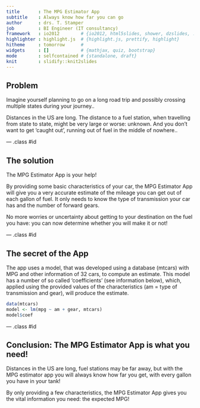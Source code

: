 ```yaml
---
title       : The MPG Estimator App
subtitle    : Always know how far you can go
author      : drs. T. Stamper
job         : BI Engineer (IT consultancy)
framework   : io2012        # {io2012, html5slides, shower, dzslides, ...}
highlighter : highlight.js  # {highlight.js, prettify, highlight}
hitheme     : tomorrow      # 
widgets     : []            # {mathjax, quiz, bootstrap}
mode        : selfcontained # {standalone, draft}
knit        : slidify::knit2slides
---
```


## Problem

Imagine yourself planning to go on a long road trip and possibly crossing multiple states during your journey..

Distances in the US are long. The distance to a fuel station, when travelling from state to state, might be very large or worse: unknown. And you don't want to get 'caught out', running out of fuel in the middle of nowhere..

--- .class #id 

## The solution

The MPG Estimator App is your help! 

By providing some basic characteristics of your car, the MPG Estimator App will give you a very accurate estimate of the mileage you can get out of each gallon of fuel. It only needs to know the type of transmission your car has and the number of forward gears.

No more worries or uncertainty about getting to your destination on the fuel you have: you can now determine whether you will make it or not!

--- .class #id 

## The secret of the App

The app uses a model, that was developed using a database (mtcars) with MPG and other information of 32 cars, to compute an estimate. This model has a number of so called 'coefficients' (see information below), which, applied using the provided values of the characteristics (am = type of transmission and gear), will produce the estimate.

```r
data(mtcars)
model <- lm(mpg ~ am + gear, mtcars)
model$coef
```

--- .class #id 

## Conclusion: The MPG Estimator App is what you need!

Distances in the US are long, fuel stations may be far away, but with the MPG estimator app you will always know how far you get, with every gallon you have in your tank! 

By only providing a few characteristics, the MPG Estimator App gives you the vital information you need: the expected MPG!


